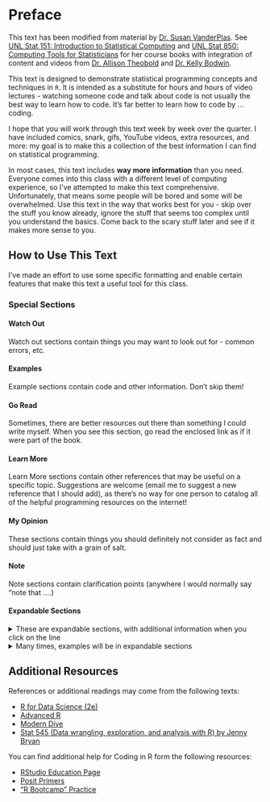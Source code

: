# Preface {.unnumbered}

This text has been modified from material by [Dr. Susan VanderPlas](https://github.com/srvanderplas). See [UNL Stat 151: Introduction to Statistical Computing](https://srvanderplas.github.io/Stat151/index.html) and [UNL Stat 850: Computing Tools for Statisticians](https://srvanderplas.github.io/unl-stat850/) for her course books with integration of content and videos from [Dr. Allison Theobold](https://github.com/atheobold) and [Dr. Kelly Bodwin](https://github.com/kbodwin).

This text is designed to demonstrate statistical programming concepts and techniques in `R`. It is intended as a substitute for hours and hours of video lectures - watching someone code and talk about code is not usually the best way to learn how to code. It's far better to learn how to code by ... coding.

I hope that you will work through this text week by week over the quarter. I have included comics, snark, gifs, YouTube videos, extra resources, and more: my goal is to make this a collection of the best information I can find on statistical programming.

In most cases, this text includes **way more information** than you need. Everyone comes into this class with a different level of computing experience, so I've attempted to make this text comprehensive. Unfortunately, that means some people will be bored and some will be overwhelmed. Use this text in the way that works best for you - skip over the stuff you know already, ignore the stuff that seems too complex until you understand the basics. Come back to the scary stuff later and see if it makes more sense to you.

## How to Use This Text

I've made an effort to use some specific formatting and enable certain features that make this text a useful tool for this class.

### Special Sections

::: watchout
#### Watch Out

Watch out sections contain things you may want to look out for - common errors, etc.
:::

::: ex
#### Examples

Example sections contain code and other information. Don't skip them!
:::

::: go-read
#### Go Read

Sometimes, there are better resources out there than something I could write myself. When you see this section, go read the enclosed link as if it were part of the book.
:::

::: learn-more
#### Learn More

Learn More sections contain other references that may be useful on a specific topic. Suggestions are welcome (email me to suggest a new reference that I should add), as there's no way for one person to catalog all of the helpful programming resources on the internet!
:::

::: my-opinion
#### My Opinion

These sections contain things you should definitely not consider as fact and should just take with a grain of salt.
:::

::: note
#### Note

Note sections contain clarification points (anywhere I would normally say "note that ....)
:::

<!-- ::: check-in -->
<!-- #### Check-in -->

<!-- Check-in sections contain quizzes or preview activities you **must** complete and submit to Canvas for credit. -->
<!-- ::: -->

<!-- ::: tryitout -->
<!-- #### Try It Out -->

<!-- Try it out sections contain the required weekly practice activities (and sometimes additional/optional activities) you should do to reinforce the things you've just read. -->
<!-- ::: -->

#### Expandable Sections

<details>

<summary>These are expandable sections, with additional information when you click on the line</summary>

This additional information may be information that is helpful but not essential, or it may be that an example just takes a LOT of space and I want to make sure you can skim the book without having to scroll through a ton of output.

</details>

<details class="ex">

<summary>Many times, examples will be in expandable sections</summary>

This keeps the code and output from obscuring the actual information in the textbook that I want you to retain. You can always look up the syntax, but you do need to absorb the details I've written out.

</details>

## Additional Resources

References or additional readings may come from the following texts:

-   [R for Data Science (2e)](https://r4ds.hadley.nz/)
-   [Advanced R](https://adv-r.hadley.nz/)
-   [Modern Dive](https://moderndive.com/)
-   [Stat 545 (Data wrangling, exploration, and analysis with R) by Jenny Bryan](https://stat545.com/)

You can find additional help for Coding in R form the following resources:

-   [RStudio Education Page](https://education.rstudio.com/learn/beginner/)
-   [Posit Primers](https://posit.cloud/learn/primers)
-   ["R Bootcamp" Practice](https://r-bootcamp.netlify.app/)

